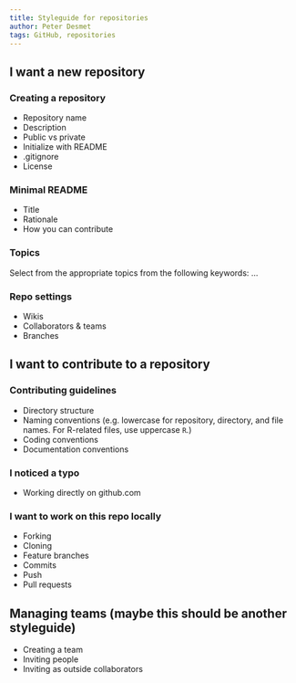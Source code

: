 ```yaml
---
title: Styleguide for repositories
author: Peter Desmet
tags: GitHub, repositories
---
```


## I want a new repository

### Creating a repository

* Repository name
* Description
* Public vs private
* Initialize with README
* .gitignore
* License

### Minimal README

* Title
* Rationale
* How you can contribute

### Topics

Select from the appropriate topics from the following keywords: ...

### Repo settings

* Wikis
* Collaborators & teams
* Branches

## I want to contribute to a repository

### Contributing guidelines

* Directory structure
* Naming conventions (e.g. lowercase for repository, directory, and file names. For R-related files, use uppercase `R`.)
* Coding conventions
* Documentation conventions

### I noticed a typo

* Working directly on github.com

### I want to work on this repo locally

* Forking
* Cloning
* Feature branches
* Commits
* Push
* Pull requests

## Managing teams (maybe this should be another styleguide)

* Creating a team
* Inviting people
* Inviting as outside collaborators
